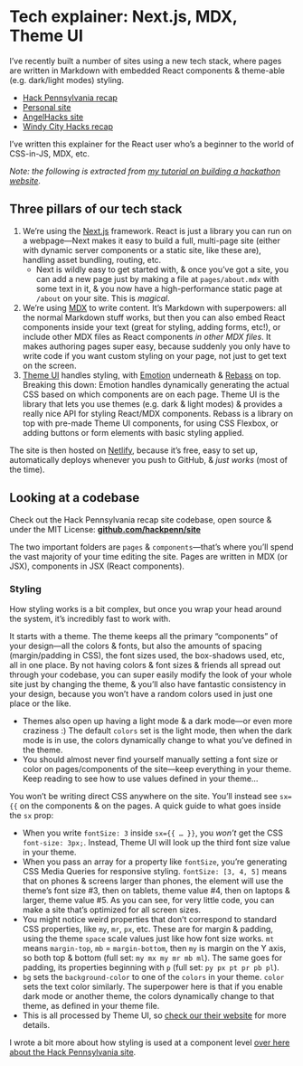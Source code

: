 
# Tech explainer: Next.js, MDX, Theme UI

I’ve recently built a number of sites using a new tech stack, where pages are written in Markdown with embedded React components & theme-able (e.g. dark/light modes) styling.

<LinkList>

- [Hack Pennsylvania recap](https://hackpenn.com)
- [Personal site](https://lachlanjc.me)
- [AngelHacks site](https://angelhacks.org)
- [Windy City Hacks recap](https://windy-2019-recap.netlify.com)

</LinkList>

I’ve written this explainer for the React user who’s a beginner to the world of CSS-in-JS, MDX, etc.

*Note: the following is extracted from [my tutorial on building a hackathon website](https://notebook.lachlanjc.me/2019-09-06_making_a_hackathon_site/).*

## Three pillars of our tech stack

1. We’re using the [Next.js](https://nextjs.org/) framework. React is just a library you can run on a webpage—Next makes it easy to build a full, multi-page site (either with dynamic server components or a static site, like these are), handling asset bundling, routing, etc.
	- Next is wildly easy to get started with, & once you’ve got a site, you can add a new page just by making a file at `pages/about.mdx` with some text in it, & you now have a high-performance static page at `/about` on your site. This is *magical*.
2. We’re using [MDX](https://mdxjs.com) to write content. It’s Markdown with superpowers: all the normal Markdown stuff works, but then you can also embed React components inside your text (great for styling, adding forms, etc!), or include other MDX files as React components *in other MDX files*. It makes authoring pages super easy, because suddenly you only have to write code if you want custom styling on your page, not just to get text on the screen.
3. [Theme UI](https://theme-ui.com) handles styling, with [Emotion](https://emotion.sh) underneath & [Rebass](https://rebassjs.org) on top. Breaking this down: Emotion handles dynamically generating the actual CSS based on which components are on each page. Theme UI is the library that lets you use themes (e.g. dark & light modes) & provides a really nice API for styling React/MDX components. Rebass is a library on top with pre-made Theme UI components, for using CSS Flexbox, or adding buttons or form elements with basic styling applied.

The site is then hosted on [Netlify](https://netlify.com), because it’s free, easy to set up, automatically deploys whenever you push to GitHub, & *just works* (most of the time).

## Looking at a codebase

Check out the Hack Pennsylvania recap site codebase, open source & under the MIT License: [**github.com/hackpenn/site**](https://github.com/hackpenn/site)

The two important folders are `pages` & `components`—that’s where you’ll spend the vast majority of your time editing the site. Pages are written in MDX (or JSX), components in JSX (React components).

### Styling

How styling works is a bit complex, but once you wrap your head around the system, it’s incredibly fast to work with.

It starts with a theme. The theme keeps all the primary “components” of your design—all the colors & fonts, but also the amounts of spacing (margin/padding in CSS), the font sizes used, the box-shadows used, etc, all in one place. By not having colors & font sizes & friends all spread out through your codebase, you can super easily modify the look of your whole site just by changing the theme, & you’ll also have fantastic consistency in your design, because you won’t have a random colors used in just one place or the like.

  - Themes also open up having a light mode & a dark mode—or even more craziness :) The default `colors` set is the light mode, then when the dark mode is in use, the colors dynamically change to what you’ve defined in the theme.
  - You should almost never find yourself manually setting a font size or color on pages/components of the site—keep everything in your theme. Keep reading to see how to use values defined in your theme…

You won’t be writing direct CSS anywhere on the site. You’ll instead see `sx={{` on the components & on the pages. A quick guide to what goes inside the `sx` prop:

- When you write `fontSize: 3` inside `sx={{ … }}`, you *won’t* get the CSS `font-size: 3px;`. Instead, Theme UI will look up the third font size value in your theme.
- When you pass an array for a property like `fontSize`, you’re generating CSS Media Queries for responsive styling. `fontSize: [3, 4, 5]` means that on phones & screens larger than phones, the element will use the theme’s font size #3, then on tablets, theme value #4, then on laptops & larger, theme value #5. As you can see, for very little code, you can make a site that’s optimized for all screen sizes.
- You might notice weird properties that don’t correspond to standard CSS properties, like `my`, `mr`, `px`, etc. These are for margin & padding, using the theme `space` scale values just like how font size works. `mt` means `margin-top`, `mb` = `margin-bottom`, then `my` is margin on the Y axis, so both top & bottom (full set: `my mx my mr mb ml`). The same goes for padding, its properties beginning with `p` (full set: `py px pt pr pb pl`).
- `bg` sets the `background-color` to one of the `colors` in your theme. `color` sets the text color similarly. The superpower here is that if you enable dark mode or another theme, the colors dynamically change to that theme, as defined in your theme file.
- This is all processed by Theme UI, so [check our their website](https://theme-ui.com) for more details.

I wrote a bit more about how styling is used at a component level [over here about the Hack Pennsylvania site](https://notebook.lachlanjc.me/2019-08-15_hack_penn_site/).

